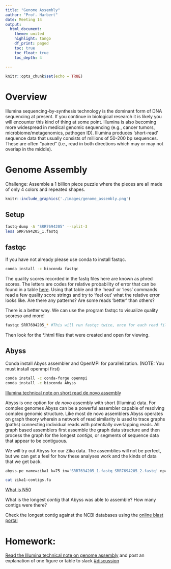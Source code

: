 ```yaml
---
title: "Genome Assembly"
author: "Prof. Harbert"
date: Meeting 14
output: 
  html_document:
    theme: united
    highlight: tango
    df_print: paged
    toc: true
    toc_float: true
    toc_depth: 4
  
---
```

```r
knitr::opts_chunk$set(echo = TRUE)
```
# Overview

Illumina sequencing-by-synthesis technology is the dominant form of DNA sequencing at present. If you continue in biological research it is likely you will encounter this kind of thing at some point. Illumina is also becoming more widespread in medical genomic sequencing (e.g., cancer tumors, microbiome/metagenomics, pathogen ID). Illumina produces 'short-read' sequence data that usually consists of millions of 50-200 bp sequences. These are often "paired" (i.e., read in both directions which may or may not overlap in the middle). 


# Genome Assembly

Challenge: Assemble a 1 billion piece puzzle where the pieces are all made of only 4 colors and repeated shapes.

```r
knitr::include_graphics('./images/genome_assembly.png')
```

## Setup

```bash
fastq-dump -A "SRR7694205" --split-3
less SRR7694205_1.fastq

```

## fastqc

If you have not already please use conda to install fastqc.

```bash
conda install -c bioconda fastqc
```

The quality scores recorded in the fastq files here are known as phred scores. The letters are codes for relative probability of error that can be found in a table [here](https://www.drive5.com/usearch/manual/quality_score.html). Using that table and the 'head' or 'less' commands read a few quality score strings and try to 'feel out' what the relative error looks like. Are there any patterns? Are some reads 'better' than others?

There is a better way. We can use the program fastqc to visualize quality scoreso and more!

```bash
fastqc SRR7694205_* #This will run fastqc twice, once for each read file

```

Then look for the *.html files that were created and open for viewing.

## Abyss 

Conda install Abyss assembler and OpenMPI for parallelization. (NOTE: You must install openmpi first)

```bash
conda install -c conda-forge openmpi
conda install -c bioconda Abyss
```

[Illumina technical note on short read de novo assembly](https://www.illumina.com/Documents/products/technotes/technote_denovo_assembly_ecoli.pdf)

Abyss is one option for *de novo* assembly with short (Illumina) data. For complex genomes Abyss can be a powerful assembler capable of resolving complex genomic structure. Like most de novo assemblers Abyss operates on graph theory wherein a network of read similarity is used to trace graphs (paths) connecting individual reads with potentially overlapping reads. All graph based assemblers first assemble the graph data structure and then process the graph for the longest *contigs*, or segments of sequence data that appear to be contiguous. 

We will try out Abyss for our Zika data. The assemblies will not be perfect, but we can get a feel for how these analyses work and the kinds of data that we get back.

```bash
abyss-pe name=zika1 k=75 in='SRR7694205_1.fastq SRR7694205_2.fastq' np=8 # Run abyss with 8 parallel instances

cat zika1-contigs.fa
```

[What is N50](http://www.molecularecologist.com/2017/03/whats-n50/)

What is the longest *contig* that Abyss was able to assemble? How many contigs were there?

Check the longest contig against the NCBI databases using the [online blast portal](https://blast.ncbi.nlm.nih.gov/Blast.cgi?PROGRAM=blastn&PAGE_TYPE=BlastSearch&LINK_LOC=blasthome)

# Homework: 

[Read the Illumina technical note on genome assembly](https://www.illumina.com/Documents/products/technotes/technote_denovo_assembly_ecoli.pdf) and post an explanation of one figure or table to slack [#discussion](https://introbioinformatics.slack.com/messages/CN3DX55M3)